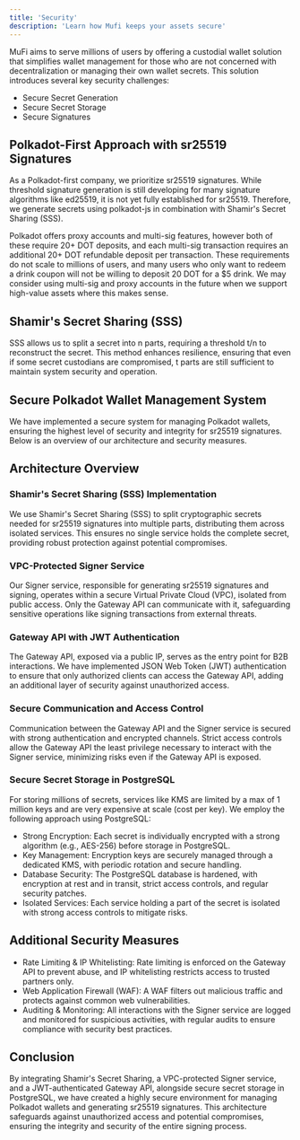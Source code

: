 ```yaml
---
title: 'Security'
description: 'Learn how Mufi keeps your assets secure'
---
```


MuFi aims to serve millions of users by offering a custodial wallet solution that simplifies wallet management for those who are not concerned with decentralization or managing their own wallet secrets. This solution introduces several key security challenges:
- Secure Secret Generation
- Secure Secret Storage
- Secure Signatures

## Polkadot-First Approach with sr25519 Signatures

As a Polkadot-first company, we prioritize sr25519 signatures. While threshold signature generation is still developing for many signature algorithms like ed25519, it is not yet fully established for sr25519. Therefore, we generate secrets using polkadot-js in combination with Shamir's Secret Sharing (SSS).

Polkadot offers proxy accounts and multi-sig features, however both of these require 20+ DOT deposits, and each multi-sig transaction requires an additional 20+ DOT refundable deposit per transaction. These requirements do not scale to millions of users, and many users who only want to redeem a drink coupon will not be willing to deposit 20 DOT for a $5 drink. We may consider using multi-sig and proxy accounts in the future when we support high-value assets where this makes sense.

## Shamir's Secret Sharing (SSS)

SSS allows us to split a secret into n parts, requiring a threshold t/n to reconstruct the secret. This method enhances resilience, ensuring that even if some secret custodians are compromised, t parts are still sufficient to maintain system security and operation.

## Secure Polkadot Wallet Management System

We have implemented a secure system for managing Polkadot wallets, ensuring the highest level of security and integrity for sr25519 signatures. Below is an overview of our architecture and security measures.

## Architecture Overview

### Shamir's Secret Sharing (SSS) Implementation

We use Shamir's Secret Sharing (SSS) to split cryptographic secrets needed for sr25519 signatures into multiple parts, distributing them across isolated services. This ensures no single service holds the complete secret, providing robust protection against potential compromises.

### VPC-Protected Signer Service

Our Signer service, responsible for generating sr25519 signatures and signing, operates within a secure Virtual Private Cloud (VPC), isolated from public access. Only the Gateway API can communicate with it, safeguarding sensitive operations like signing transactions from external threats.

### Gateway API with JWT Authentication

The Gateway API, exposed via a public IP, serves as the entry point for B2B interactions. We have implemented JSON Web Token (JWT) authentication to ensure that only authorized clients can access the Gateway API, adding an additional layer of security against unauthorized access.

### Secure Communication and Access Control

Communication between the Gateway API and the Signer service is secured with strong authentication and encrypted channels. Strict access controls allow the Gateway API the least privilege necessary to interact with the Signer service, minimizing risks even if the Gateway API is exposed.

### Secure Secret Storage in PostgreSQL

For storing millions of secrets, services like KMS are limited by a max of 1 million keys and are very expensive at scale (cost per key). We employ the following approach using PostgreSQL:

- Strong Encryption: Each secret is individually encrypted with a strong algorithm (e.g., AES-256) before storage in PostgreSQL.
- Key Management: Encryption keys are securely managed through a dedicated KMS, with periodic rotation and secure handling.
- Database Security: The PostgreSQL database is hardened, with encryption at rest and in transit, strict access controls, and regular security patches.
- Isolated Services: Each service holding a part of the secret is isolated with strong access controls to mitigate risks.

## Additional Security Measures

- Rate Limiting & IP Whitelisting: Rate limiting is enforced on the Gateway API to prevent abuse, and IP whitelisting restricts access to trusted partners only.
- Web Application Firewall (WAF): A WAF filters out malicious traffic and protects against common web vulnerabilities.
- Auditing & Monitoring: All interactions with the Signer service are logged and monitored for suspicious activities, with regular audits to ensure compliance with security best practices.

## Conclusion

By integrating Shamir's Secret Sharing, a VPC-protected Signer service, and a JWT-authenticated Gateway API, alongside secure secret storage in PostgreSQL, we have created a highly secure environment for managing Polkadot wallets and generating sr25519 signatures. This architecture safeguards against unauthorized access and potential compromises, ensuring the integrity and security of the entire signing process.

